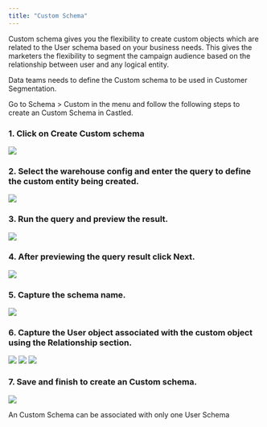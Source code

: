 ```yaml
---
title: "Custom Schema"
---
```


Custom schema gives you the flexibility to create custom objects which are related to the User schema based on your business needs. This gives the marketers the flexibility to segment the campaign audience based on the relationship between user and any logical entity.  

Data teams needs to define the Custom schema to be used in Customer Segmentation.  

Go to Schema > Custom in the menu and follow the following steps to create an Custom Schema in Castled.  

### 1. Click on Create Custom schema

![](/images/event-schema-1.png)

### 2. Select the warehouse config and enter the query to define the custom entity being created.

![](/images/event-schema-2.png)

### 3. Run the query and preview the result.

![](/images/event-schema-3.png)

### 4. After previewing the query result click Next.

![](/images/event-schema-4.png)

### 5. Capture the schema name.

![](/images/event-schema-5.png)

### 6. Capture the User object associated with the custom object using the Relationship section.

![](/images/event-schema-6.png) ![](/images/event-schema-7.png)
![](/images/event-schema-8.png)

### 7. Save and finish to create an Custom schema.

![](/images/event-schema-9.png)

<Note>An Custom Schema can be associated with only one User Schema</Note>